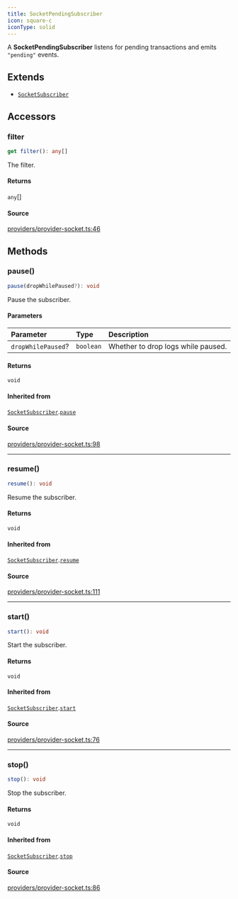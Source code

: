 ```yaml
---
title: SocketPendingSubscriber
icon: square-c
iconType: solid
---
```


A **SocketPendingSubscriber** listens for pending transactions and emits `"pending"` events.

## Extends

- [`SocketSubscriber`](/sdk/content/classes/SocketSubscriber)

## Accessors

### filter

```ts
get filter(): any[]
```

The filter.

#### Returns

`any`[]

#### Source

[providers/provider-socket.ts:46](https://github.com/dominant-strategies/quais.js/blob/9e7ebe974131dcdad3a534a98991f30db89b4403/src/providers/provider-socket.ts#L46)

## Methods

### pause()

```ts
pause(dropWhilePaused?): void
```

Pause the subscriber.

#### Parameters

| Parameter | Type | Description |
| :------ | :------ | :------ |
| `dropWhilePaused`? | `boolean` | Whether to drop logs while paused. |

#### Returns

`void`

#### Inherited from

[`SocketSubscriber`](/sdk/content/classes/SocketSubscriber).[`pause`](/sdk/content/classes/SocketSubscriber#pause)

#### Source

[providers/provider-socket.ts:98](https://github.com/dominant-strategies/quais.js/blob/9e7ebe974131dcdad3a534a98991f30db89b4403/src/providers/provider-socket.ts#L98)

***

### resume()

```ts
resume(): void
```

Resume the subscriber.

#### Returns

`void`

#### Inherited from

[`SocketSubscriber`](/sdk/content/classes/SocketSubscriber).[`resume`](/sdk/content/classes/SocketSubscriber#resume)

#### Source

[providers/provider-socket.ts:111](https://github.com/dominant-strategies/quais.js/blob/9e7ebe974131dcdad3a534a98991f30db89b4403/src/providers/provider-socket.ts#L111)

***

### start()

```ts
start(): void
```

Start the subscriber.

#### Returns

`void`

#### Inherited from

[`SocketSubscriber`](/sdk/content/classes/SocketSubscriber).[`start`](/sdk/content/classes/SocketSubscriber#start)

#### Source

[providers/provider-socket.ts:76](https://github.com/dominant-strategies/quais.js/blob/9e7ebe974131dcdad3a534a98991f30db89b4403/src/providers/provider-socket.ts#L76)

***

### stop()

```ts
stop(): void
```

Stop the subscriber.

#### Returns

`void`

#### Inherited from

[`SocketSubscriber`](/sdk/content/classes/SocketSubscriber).[`stop`](/sdk/content/classes/SocketSubscriber#stop)

#### Source

[providers/provider-socket.ts:86](https://github.com/dominant-strategies/quais.js/blob/9e7ebe974131dcdad3a534a98991f30db89b4403/src/providers/provider-socket.ts#L86)
